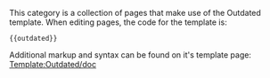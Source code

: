 This category is a collection of pages that make use of the Outdated template. When editing pages, the code for the template is:
<pre>{{outdated}}</pre>

Additional markup and syntax can be found on it's template page: [[Template:Outdated/doc]]